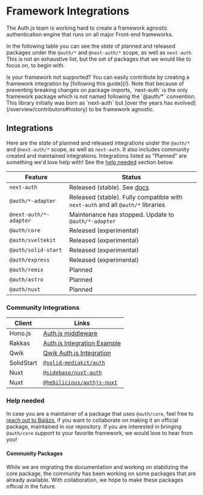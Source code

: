 
# Framework Integrations

The Auth.js team is working hard to create a framework agnostic authentication engine that runs on all major Front-end frameworks.

In the following table you can see the _state_ of planned and released packages under the `@auth/*` and `@next-auth/*` scope, as well as `next-auth`. This is not an exhaustive list, but the set of packages that we would like to focus on, to begin with.

<Callout>
  Is your framework not supported? You can easily contribute by creating a
  framework integration by [following this guide](/).
</Callout>

<Callout type="info">
  Note that because of preventing breaking changes on package imports,
  `next-auth` is the only framework package which is not named following the
  `@auth/*` convention. This library initially was born as `next-auth` but [over
  the years has evolved](/overview/contributors#history) to be framework
  agnostic.
</Callout>

## Integrations

Here are the _state_ of planned and released integrations under the `@auth/*` and `@next-auth/*` scope, as well as `next-auth`. It also includes community created and maintained integrations. Integrations listed as "Planned" are something we'd love help with! See the [help needed](#help-needed) section below.

| Feature                | Status                                                                           |
| ---------------------- | -------------------------------------------------------------------------------- |
| `next-auth`            | Released (stable). See [docs](/reference/nextjs)                                 |
| `@auth/*-adapter`      | Released (stable). Fully compatible with `next-auth` and all `@auth/*` libraries |
| `@next-auth/*-adapter` | Maintenance has stopped. Update to `@auth/*-adapter`                             |
| `@auth/core`           | Released (experimental)                                                          |
| `@auth/sveltekit`      | Released (experimental)                                                          |
| `@auth/solid-start`    | Released (experimental)                                                          |
| `@auth/express`        | Released (experimental)                                                          |
| `@auth/remix`          | Planned                                                                          |
| `@auth/astro`          | Planned                                                                          |
| `@auth/nuxt`           | Planned                                                                          |

### Community Integrations

| Client     | Links                                                                                       |
| ---------- | ------------------------------------------------------------------------------------------- |
| Hono.js    | [Auth.js middleware](https://github.com/honojs/middleware/tree/main/packages/auth-js)       |
| Rakkas     | [Auth.js Integration Example](https://github.com/rakkasjs/rakkasjs/tree/main/examples/auth) |
| Qwik       | [Qwik Auth.js Integration](https://qwik.builder.io/docs/integrations/authjs/)               |
| SolidStart | [`@solid-mediakit/auth`](https://www.npmjs.com/package/@solid-mediakit/auth)                |
| Nuxt       | [`@sidebase/nuxt-auth`](https://github.com/sidebase/nuxt-auth)                              |
| Nuxt       | [`@hebilicious/authjs-nuxt`](https://authjs-nuxt.pages.dev/)                                |

### Help needed

In case you are a maintainer of a package that uses `@auth/core`, feel free to [reach out to Balázs](https://twitter.com/balazsorban44), if you want to collaborate on making it an official package, maintained in our repository. If you are interested in bringing `@auth/core` support to your favorite framework, we would love to hear from you!

#### Community Packages

While we are migrating the documentation and working on stabilizing the core package, the community has been working on some packages that are already available. With collaboration, we hope to make these packages official in the future.
